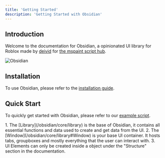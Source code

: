 ```yaml
---
title: 'Getting Started'
description: 'Getting Started with Obsidian'
---
```


## Introduction
Welcome to the documentation for Obsidian, a opinionated UI library for Roblox made by [deivid](https://github.com/deividcomsono) for [the mspaint script hub](https://www.mspaint.cc).

![Obsidian](./obsidian.png)

## Installation
To use Obsidian, please refer to the [installation guide](./obsidian/installation).

## Quick Start
To quickly get started with Obsidian, please refer to our [example script](https://github.com/deividcomsono/Obsidian/blob/main/Example.lua).

<Callout type="info">
    1. The [Library](/obsidian/core/library) is the base of Obsidian, it contains all essential functions and data used to create and get data from the UI.
    2. The [Window](/obsidian/core/library#Window) is your base UI container. It hosts tabs, groupboxes and mostly everything that the user can interact with.
    3. UI Elements can only be created inside a object under the "Structure" section in the documentation.
</Callout>